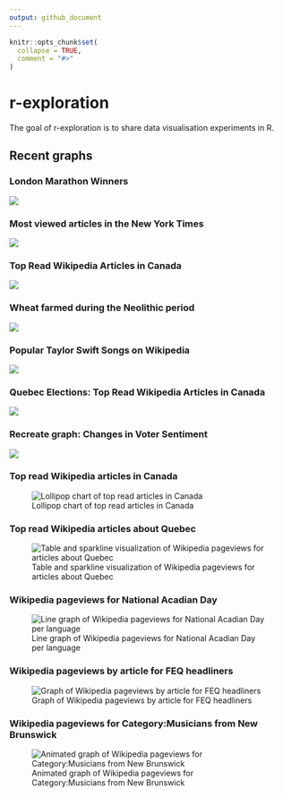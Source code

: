 ```yaml
---
output: github_document
---
```


<!-- README.md is generated from README.Rmd. Please edit that file -->

```r
knitr::opts_chunk$set(
  collapse = TRUE,
  comment = "#>"
)
```

# r-exploration

<!-- badges: start -->
<!-- badges: end -->

The goal of r-exploration is to share data visualisation experiments in R.

## Recent graphs

### London Marathon Winners

![](graph/tidytuesday_london_marathon.png)

### Most viewed articles in the New York Times

![](graph/nyt_most_viewed_2023_04_24.png)

### Top Read Wikipedia Articles in Canada

![](graph/wp_pageviews_top_in_canada.png)

### Wheat farmed during the Neolithic period

![](graph/tidytuesday_wheat.png)

### Popular Taylor Swift Songs on Wikipedia

![](graph/wikipedia_pageviews_taylor_swift.png)

### Quebec Elections: Top Read Wikipedia Articles in Canada

![](graph/wp_pageviews_top_in_ca_2022_10_03.png)

### Recreate graph: Changes in Voter Sentiment

![](graph/recreate_graph_voter_sentiment.png)

### Top read Wikipedia articles in Canada

![Lollipop chart of top read articles in Canada](graph/wikipedia_pageviews_top_in_canada.png)

### Top read Wikipedia articles about Quebec
![Table and sparkline visualization of Wikipedia pageviews for articles about Quebec](graph/wikipedia_pageviews_quebec.png?raw=true)

### Wikipedia pageviews for National Acadian Day

![Line graph of Wikipedia pageviews for National Acadian Day per language](graph/wikipedia_pageviews_fete_nationale_acadie.png)


### Wikipedia pageviews by article for FEQ headliners

![Graph of Wikipedia pageviews by article for FEQ headliners](graph/wikipedia_pageviews_feq_facet.png)

### Wikipedia pageviews for Category:Musicians from New Brunswick

![Animated graph of Wikipedia pageviews for Category:Musicians from New Brunswick](graph/gganim.gif)
